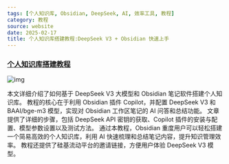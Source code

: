 ```yaml
---
tags: [个人知识库, Obsidian, DeepSeek, AI, 效率工具, 教程]
category: 教程
source: website
date: 2025-02-17
title: 个人知识库搭建教程:DeepSeek V3 + Obsidian 快速上手
---
```


### [个人知识库搭建教程](https://javayhu.com/ge-ren-zhi-shi-ku-da-jian-jiao-cheng/)

![img](https://img.mengpeng.tech/i/2025/02/17/67b2ccf6007b1.webp)

本文详细介绍了如何基于 DeepSeek V3 大模型和 Obsidian 笔记软件搭建个人知识库。  教程的核心在于利用 Obsidian 插件 Copilot，并配置 DeepSeek V3 和 BAAI/bge-m3 模型，实现对 Obsidian 工作区笔记的 AI 问答和总结功能。  文章提供了详细的步骤，包括 DeepSeek API 密钥的获取、Copilot 插件的安装与配置、模型参数设置以及测试方法。  通过本教程，Obsidian 重度用户可以轻松搭建一个简易高效的个人知识库，利用 AI 快速梳理和总结笔记内容，提升知识管理效率。  教程还提供了硅基流动平台的邀请链接，方便用户体验 DeepSeek V3 模型。 